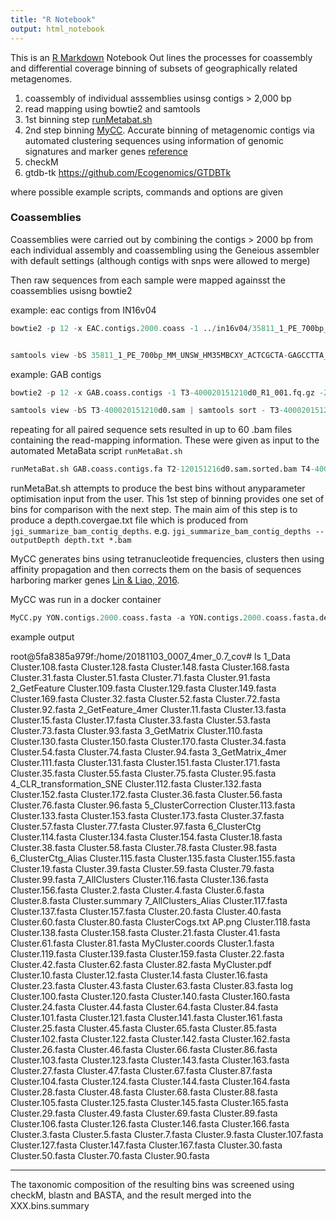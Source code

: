 ```yaml
---
title: "R Notebook"
output: html_notebook
---
```


This is an [R Markdown](http://rmarkdown.rstudio.com) Notebook Out lines the processes for coassembly and differential coverage binning of subsets of geographically related metagenomes.

1. coassembly of individual asssemblies usinsg contigs > 2,000 bp 
2. read mapping using bowtie2 and samtools
3. 1st binning step [runMetabat.sh](https://bitbucket.org/berkeleylab/metabat)
4. 2nd step binning [MyCC](https://sourceforge.net/projects/sb2nhri/files/MyCC/). Accurate binning of metagenomic contigs via automated clustering sequences using information of genomic signatures and marker genes [reference](https://www.nature.com/articles/srep24175)
5. checkM
6. gtdb-tk <https://github.com/Ecogenomics/GTDBTk>

where possible example scripts, commands and options are given

### Coassemblies

Coassemblies were carried out by combining the contigs > 2000 bp from each individual assembly and coassembling using the Geneious assembler with default settings (although contigs with snps were allowed to merge)

Then raw sequences from each sample were mapped againsst the coassemblies usisng bowtie2

example: eac contigs from IN16v04

```r
bowtie2 -p 12 -x EAC.contigs.2000.coass -1 ../in16v04/35811_1_PE_700bp_MM_UNSW_HM35MBCXY_ACTCGCTA-GAGCCTTA_S6_L002_R1_001.fastq.gz -2 ../in16v04/35811_1_PE_700bp_MM_UNSW_HM35MBCXY_ACTCGCTA-GAGCCTTA_S6_L002_R2_001.fastq.gz -S 35811_1_PE_700bp_MM_UNSW_HM35MBCXY_ACTCGCTA-GAGCCTTA_S6_L002.sam;


samtools view -bS 35811_1_PE_700bp_MM_UNSW_HM35MBCXY_ACTCGCTA-GAGCCTTA_S6_L002.sam | samtools sort - 35811_1_PE_700bp_MM_UNSW_HM35MBCXY_ACTCGCTA-GAGCCTTA_S6_L002 ; rm 35811_1_PE_700bp_MM_UNSW_HM35MBCXY_ACTCGCTA-GAGCCTTA_S6_L002.sam;

```

example: GAB contigs 

```r
bowtie2 -p 12 -x GAB.coass.contigs -1 T3-400020151210d0_R1_001.fq.gz -2 T3-400020151210d0_R2_001.fq.gz -S T3-400020151210d0.sam ;

samtools view -bS T3-400020151210d0.sam | samtools sort - T3-400020151210d0 ; rm T3-400020151210d0.sam;
```

repeating for all paired sequence sets resulted in up to 60 .bam files containing the read-mapping information. These were given as input to the automated MetaBata script `runMetaBat.sh`


```r
runMetaBat.sh GAB.coass.contigs.fa T2-120151216d0.sam.sorted.bam T4-40020151208d0.sam.sorted.bam T5-40020151205d0.sam.sorted.bam ....
```

runMetaBat.sh attempts to produce the best bins without anyparameter optimisation input from the user. This 1st step of binning provides one set of bins for comparison with the next step. The main aim of this step is to produce a depth.covergae.txt file which is produced from `jgi_summarize_bam_contig_depths`. e.g. `jgi_summarize_bam_contig_depths --outputDepth depth.txt *.bam`


MyCC generates bins using tetranucleotide frequencies, clusters then using affinity propagation and then corrects them on the basis of sequences harboring marker genes [Lin & Liao, 2016](https://www.nature.com/articles/srep24175).

MyCC was run in a docker container 

```r
MyCC.py YON.contigs.2000.coass.fasta -a YON.contigs.2000.coass.fasta.depth.txt -plot -keep
```


example output

root@5fa8385a979f:/home/20181103_0007_4mer_0.7_cov# ls
1_Data                    Cluster.108.fasta  Cluster.128.fasta  Cluster.148.fasta  Cluster.168.fasta  Cluster.31.fasta  Cluster.51.fasta  Cluster.71.fasta  Cluster.91.fasta
2_GetFeature              Cluster.109.fasta  Cluster.129.fasta  Cluster.149.fasta  Cluster.169.fasta  Cluster.32.fasta  Cluster.52.fasta  Cluster.72.fasta  Cluster.92.fasta
2_GetFeature_4mer         Cluster.11.fasta   Cluster.13.fasta   Cluster.15.fasta   Cluster.17.fasta   Cluster.33.fasta  Cluster.53.fasta  Cluster.73.fasta  Cluster.93.fasta
3_GetMatrix               Cluster.110.fasta  Cluster.130.fasta  Cluster.150.fasta  Cluster.170.fasta  Cluster.34.fasta  Cluster.54.fasta  Cluster.74.fasta  Cluster.94.fasta
3_GetMatrix_4mer          Cluster.111.fasta  Cluster.131.fasta  Cluster.151.fasta  Cluster.171.fasta  Cluster.35.fasta  Cluster.55.fasta  Cluster.75.fasta  Cluster.95.fasta
4_CLR_transformation_SNE  Cluster.112.fasta  Cluster.132.fasta  Cluster.152.fasta  Cluster.172.fasta  Cluster.36.fasta  Cluster.56.fasta  Cluster.76.fasta  Cluster.96.fasta
5_ClusterCorrection       Cluster.113.fasta  Cluster.133.fasta  Cluster.153.fasta  Cluster.173.fasta  Cluster.37.fasta  Cluster.57.fasta  Cluster.77.fasta  Cluster.97.fasta
6_ClusterCtg              Cluster.114.fasta  Cluster.134.fasta  Cluster.154.fasta  Cluster.18.fasta   Cluster.38.fasta  Cluster.58.fasta  Cluster.78.fasta  Cluster.98.fasta
6_ClusterCtg_Alias        Cluster.115.fasta  Cluster.135.fasta  Cluster.155.fasta  Cluster.19.fasta   Cluster.39.fasta  Cluster.59.fasta  Cluster.79.fasta  Cluster.99.fasta
7_AllClusters             Cluster.116.fasta  Cluster.136.fasta  Cluster.156.fasta  Cluster.2.fasta    Cluster.4.fasta   Cluster.6.fasta   Cluster.8.fasta   Cluster.summary
7_AllClusters_Alias       Cluster.117.fasta  Cluster.137.fasta  Cluster.157.fasta  Cluster.20.fasta   Cluster.40.fasta  Cluster.60.fasta  Cluster.80.fasta  ClusterCogs.txt
AP.png                    Cluster.118.fasta  Cluster.138.fasta  Cluster.158.fasta  Cluster.21.fasta   Cluster.41.fasta  Cluster.61.fasta  Cluster.81.fasta  MyCluster.coords
Cluster.1.fasta           Cluster.119.fasta  Cluster.139.fasta  Cluster.159.fasta  Cluster.22.fasta   Cluster.42.fasta  Cluster.62.fasta  Cluster.82.fasta  MyCluster.pdf
Cluster.10.fasta          Cluster.12.fasta   Cluster.14.fasta   Cluster.16.fasta   Cluster.23.fasta   Cluster.43.fasta  Cluster.63.fasta  Cluster.83.fasta  log
Cluster.100.fasta         Cluster.120.fasta  Cluster.140.fasta  Cluster.160.fasta  Cluster.24.fasta   Cluster.44.fasta  Cluster.64.fasta  Cluster.84.fasta
Cluster.101.fasta         Cluster.121.fasta  Cluster.141.fasta  Cluster.161.fasta  Cluster.25.fasta   Cluster.45.fasta  Cluster.65.fasta  Cluster.85.fasta
Cluster.102.fasta         Cluster.122.fasta  Cluster.142.fasta  Cluster.162.fasta  Cluster.26.fasta   Cluster.46.fasta  Cluster.66.fasta  Cluster.86.fasta
Cluster.103.fasta         Cluster.123.fasta  Cluster.143.fasta  Cluster.163.fasta  Cluster.27.fasta   Cluster.47.fasta  Cluster.67.fasta  Cluster.87.fasta
Cluster.104.fasta         Cluster.124.fasta  Cluster.144.fasta  Cluster.164.fasta  Cluster.28.fasta   Cluster.48.fasta  Cluster.68.fasta  Cluster.88.fasta
Cluster.105.fasta         Cluster.125.fasta  Cluster.145.fasta  Cluster.165.fasta  Cluster.29.fasta   Cluster.49.fasta  Cluster.69.fasta  Cluster.89.fasta
Cluster.106.fasta         Cluster.126.fasta  Cluster.146.fasta  Cluster.166.fasta  Cluster.3.fasta    Cluster.5.fasta   Cluster.7.fasta   Cluster.9.fasta
Cluster.107.fasta         Cluster.127.fasta  Cluster.147.fasta  Cluster.167.fasta  Cluster.30.fasta   Cluster.50.fasta  Cluster.70.fasta  Cluster.90.fasta

***

The taxonomic composition of the resulting bins was screened using checkM, blastn and BASTA, and the result merged into the XXX.bins.summary 




